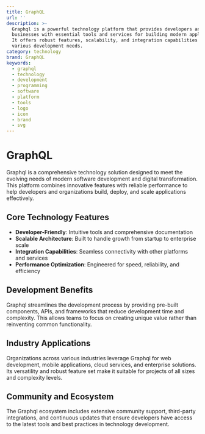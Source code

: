 ```yaml
---
title: GraphQL
url: ''
description: >-
  Graphql is a powerful technology platform that provides developers and
  businesses with essential tools and services for building modern applications.
  It offers robust features, scalability, and integration capabilities for
  various development needs.
category: technology
brand: GraphQL
keywords:
  - graphql
  - technology
  - development
  - programming
  - software
  - platform
  - tools
  - logo
  - icon
  - brand
  - svg
---
```


# GraphQL

Graphql is a comprehensive technology solution designed to meet the evolving needs of modern software development and digital transformation. This platform combines innovative features with reliable performance to help developers and organizations build, deploy, and scale applications effectively.

## Core Technology Features

- **Developer-Friendly**: Intuitive tools and comprehensive documentation
- **Scalable Architecture**: Built to handle growth from startup to enterprise scale
- **Integration Capabilities**: Seamless connectivity with other platforms and services
- **Performance Optimization**: Engineered for speed, reliability, and efficiency

## Development Benefits

Graphql streamlines the development process by providing pre-built components, APIs, and frameworks that reduce development time and complexity. This allows teams to focus on creating unique value rather than reinventing common functionality.

## Industry Applications

Organizations across various industries leverage Graphql for web development, mobile applications, cloud services, and enterprise solutions. Its versatility and robust feature set make it suitable for projects of all sizes and complexity levels.

## Community and Ecosystem

The Graphql ecosystem includes extensive community support, third-party integrations, and continuous updates that ensure developers have access to the latest tools and best practices in technology development.
